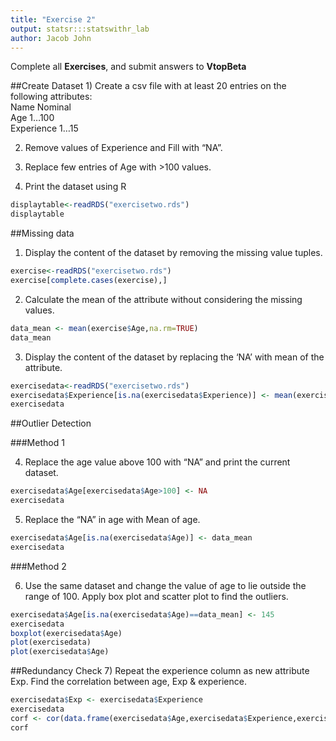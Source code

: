 ```yaml
---
title: "Exercise 2"
output: statsr:::statswithr_lab
author: Jacob John
---
```


<div id="instructions">
Complete all **Exercises**, and submit answers to **VtopBeta**
</div>



##Create Dataset
1) Create a csv file with at least 20 entries on the following attributes:<br />
Name Nominal<br />
Age 1…100<br />
Experience 1…15<br />

2) Remove values of Experience and Fill with "NA".

3) Replace few entries of Age with >100 values.

4) Print the dataset using R


```r
displaytable<-readRDS("exercisetwo.rds")
displaytable
```

##Missing data

1) Display the content of the dataset by removing the missing value tuples.

```r
exercise<-readRDS("exercisetwo.rds")
exercise[complete.cases(exercise),]
```

2) Calculate the mean of the attribute without considering the missing values.

```r
data_mean <- mean(exercise$Age,na.rm=TRUE)
data_mean
```

3) Display the content of the dataset by replacing the 'NA' with mean of the attribute.

```r
exercisedata<-readRDS("exercisetwo.rds")
exercisedata$Experience[is.na(exercisedata$Experience)] <- mean(exercisedata$Experience,na.rm = TRUE)
exercisedata
```

##Outlier Detection

###Method 1

4) Replace the age value above 100 with "NA" and print the current dataset.

```r
exercisedata$Age[exercisedata$Age>100] <- NA
exercisedata
```

5) Replace the "NA" in age with Mean of age.
```r
exercisedata$Age[is.na(exercisedata$Age)] <- data_mean
exercisedata
```

###Method 2

6) Use the same dataset and change the value of age to lie outside the range of 100.
Apply box plot and scatter plot to find the outliers.

```r
exercisedata$Age[is.na(exercisedata$Age)==data_mean] <- 145
exercisedata
boxplot(exercisedata$Age)
plot(exercisedata)
plot(exercisedata$Age)
```

##Redundancy Check
7) Repeat the experience column as new attribute Exp. Find the correlation between age, Exp & experience.

```r
exercisedata$Exp <- exercisedata$Experience
exercisedata
corf <- cor(data.frame(exercisedata$Age,exercisedata$Experience,exercisedata$Exp))
corf
```
